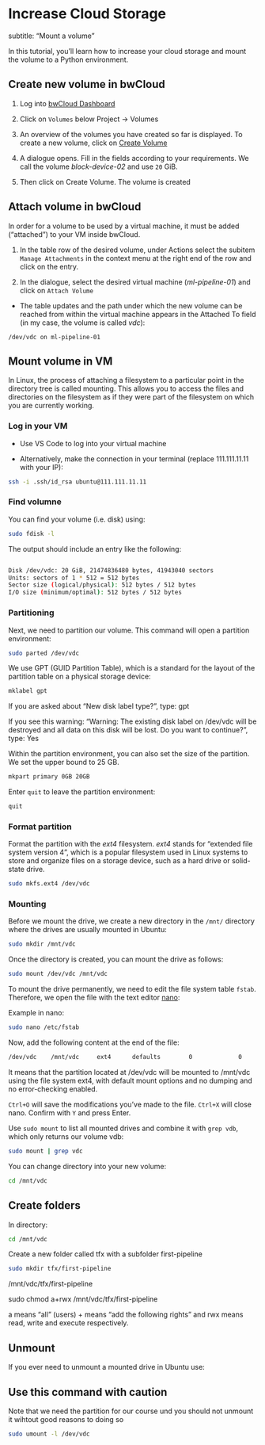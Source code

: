 # Increase Cloud Storage

subtitle: "Mount a volume" 


In this tutorial, you'll learn how to increase your cloud storage and mount the volume to a Python environment.

## Create new volume in bwCloud

1. Log into [bwCloud Dashboard](https://bw-cloud.org/q/d)

1. Click on `Volumes` below Project → Volumes

1. An overview of the volumes you have created so far is displayed. To create a new volume, click on [Create Volume](https://portal.bw-cloud.org/project/volumes/create/)

1. A dialogue opens. Fill in the fields according to your requirements. We call the volume *block-device-02* and use `20` GiB.

1. Then click on Create Volume. The volume is created


## Attach volume in bwCloud

In order for a volume to be used by a virtual machine, it must be added ("attached") to your VM inside bwCloud.

1. In the table row of the desired volume, under Actions select the subitem `Manage Attachments` in the context menu at the right end of the row and click on the entry. 

1. In the dialogue, select the desired virtual machine (*ml-pipeline-01*) and click on `Attach Volume`

- The table updates and the path under which the new volume can be reached from within the virtual machine appears in the Attached To field (in my case, the volume is called *vdc*):

```
/dev/vdc on ml-pipeline-01
```

## Mount volume in VM

In Linux, the process of attaching a filesystem to a particular point in the directory tree is called mounting. This allows you to access the files and directories on the filesystem as if they were part of the filesystem on which you are currently working.

### Log in your VM

- Use VS Code to log into your virtual machine 

- Alternatively, make the connection in your terminal (replace 111.111.11.11 with your IP):

```bash
ssh -i .ssh/id_rsa ubuntu@111.111.11.11
```

### Find volumne

You can find your volume (i.e. disk) using:

```bash
sudo fdisk -l
```

The output should include an entry like the following:

```bash

Disk /dev/vdc: 20 GiB, 21474836480 bytes, 41943040 sectors
Units: sectors of 1 * 512 = 512 bytes
Sector size (logical/physical): 512 bytes / 512 bytes
I/O size (minimum/optimal): 512 bytes / 512 bytes
```


### Partitioning

Next, we need to partition our volume. This command will open a partition environment:


```bash
sudo parted /dev/vdc

```

We use GPT (GUID Partition Table), which is a standard for the layout of the partition table on a physical storage device:

```bash
mklabel gpt

```

If you are asked about "New disk label type?", type: gpt

If you see this warning: "Warning: The existing disk label on /dev/vdc will be destroyed and all data on this
disk will be lost. Do you want to continue?", type: Yes


Within the partition environment, you can also set the size of the partition. We set the upper bound to 25 GB.


```bash
mkpart primary 0GB 20GB

```

Enter `quit` to leave the partition environment: 

```bash
quit
```

### Format partition

Format the partition with the *ext4* filesystem. *ext4* stands for "extended file system version 4", which is a popular filesystem used in Linux systems to store and organize files on a storage device, such as a hard drive or solid-state drive. 


```bash
sudo mkfs.ext4 /dev/vdc
```

### Mounting

Before we mount the drive, we create a new directory in the `/mnt/` directory where the drives are usually mounted in Ubuntu: 


```bash
sudo mkdir /mnt/vdc

```

Once the directory is created, you can mount the drive as follows: 

```bash
sudo mount /dev/vdc /mnt/vdc

```

To mount the drive permanently, we need to edit the file system table `fstab`. Therefore, we open the file with the text editor [nano](https://www.nano-editor.org/): 

Example in nano:

```bash
sudo nano /etc/fstab

```

Now, add the following content at the end of the file:



```bash
/dev/vdc    /mnt/vdc     ext4      defaults        0             0

```

It means that the partition located at /dev/vdc will be mounted to /mnt/vdc using the file system ext4, with default mount options and no dumping and no error-checking enabled.

`Ctrl+O` will save the modifications you've made to the file. `Ctrl+X` will close nano. Confirm with `Y` and press Enter.



Use `sudo mount` to list all mounted drives and combine it with `grep vdb`, which only returns our volume vdb: 


```bash
sudo mount | grep vdc

```

You can change directory into your new volume:


```bash
cd /mnt/vdc
```

## Create folders

In directory:


```bash
cd /mnt/vdc
```

Create a new folder called tfx with a subfolder first-pipeline 


```bash
sudo mkdir tfx/first-pipeline

```

/mnt/vdc/tfx/first-pipeline

sudo chmod a+rwx /mnt/vdc/tfx/first-pipeline

a means "all" (users) + means "add the following rights" and rwx means read, write and execute respectively.

## Unmount

If you ever need to unmount a mounted drive in Ubuntu use:

::: {.callout-important}
## Use this command with caution

Note that we need the partition for our course und you should not unmount it wihtout good reasons to doing so
:::

```bash
sudo umount -l /dev/vdc
```